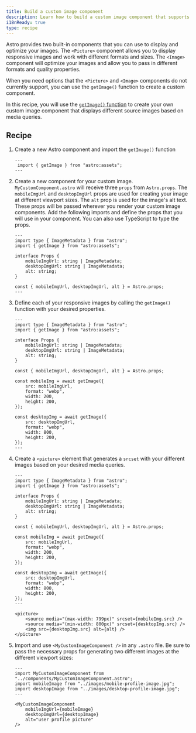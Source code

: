 ```yaml
---
title: Build a custom image component 
description: Learn how to build a custom image component that supports media queries using the getImage function
i18nReady: true
type: recipe
---
```


Astro provides two built-in components that you can use to display and optimize your images.  The `<Picture>` component allows you to display responsive images and work with different formats and sizes. The `<Image>` component will optimize your images and allow you to pass in different formats and quality properties.

When you need options that the `<Picture>` and `<Image>` components do not currently support, you can use the `getImage()` function to create a custom component. 

In this recipe, you will use the [`getImage()` function](/en/guides/images/#generating-images-with-getimage) to create your own custom image component that displays different source images based on media queries.

## Recipe

1. Create a new Astro component and import the `getImage()` function

    ```astro title="src/components/MyCustomImageComponent.astro" 
    ---
     import { getImage } from "astro:assets";
    ---

    ```

2. Create a new component for your custom image. `MyCustomComponent.astro` will receive three `props` from `Astro.props`. The `mobileImgUrl` and `desktopImgUrl` props are used for creating your image at different viewport sizes. The `alt` prop is used for the image's alt text. These props will be passed wherever you render your custom image components. Add the following imports and define the props that you will use in your component. You can also use TypeScript to type the props. 

    ```astro title="src/components/MyCustomImageComponent.astro" ins={3, 11}
    ---
    import type { ImageMetadata } from "astro";
    import { getImage } from "astro:assets";

    interface Props {
        mobileImgUrl: string | ImageMetadata;
        desktopImgUrl: string | ImageMetadata;
        alt: string;
    }

    const { mobileImgUrl, desktopImgUrl, alt } = Astro.props;
    ---

    ```

3. Define each of your responsive images by calling the `getImage()` function with your desired properties.

    ```astro title="src/components/MyCustomImageComponent.astro" ins={13-18, 20-25}
    ---
    import type { ImageMetadata } from "astro";
    import { getImage } from "astro:assets";

    interface Props {
        mobileImgUrl: string | ImageMetadata;
        desktopImgUrl: string | ImageMetadata;
        alt: string;
    }

    const { mobileImgUrl, desktopImgUrl, alt } = Astro.props;

    const mobileImg = await getImage({
        src: mobileImgUrl,
        format: "webp",
        width: 200,
        height: 200,
    });

    const desktopImg = await getImage({
        src: desktopImgUrl,
        format: "webp",
        width: 800,
        height: 200,
    });
    ---

    ```

4. Create a `<picture>` element that generates a `srcset` with your different images based on your desired media queries. 

    ```astro title="src/components/MyCustomImageComponent.astro" ins={28-32}
    ---
    import type { ImageMetadata } from "astro";
    import { getImage } from "astro:assets";

    interface Props {
        mobileImgUrl: string | ImageMetadata;
        desktopImgUrl: string | ImageMetadata;
        alt: string;
    }

    const { mobileImgUrl, desktopImgUrl, alt } = Astro.props;

    const mobileImg = await getImage({
        src: mobileImgUrl,
        format: "webp",
        width: 200,
        height: 200,
    });

    const desktopImg = await getImage({
        src: desktopImgUrl,
        format: "webp",
        width: 800,
        height: 200,
    });
    ---

    <picture>
        <source media="(max-width: 799px)" srcset={mobileImg.src} />
        <source media="(min-width: 800px)" srcset={desktopImg.src} />
        <img src={desktopImg.src} alt={alt} />
    </picture>

    ```

5. Import and use `<MyCustomImageComponent />` in any `.astro` file. Be sure to pass the necessary props for generating two different images at the different viewport sizes:

    ```astro title="src/pages/index.astro" 
    ---
    import MyCustomImageComponent from "../components/MyCustomImageComponent.astro";
    import mobileImage from "../images/mobile-profile-image.jpg";
    import desktopImage from "../images/desktop-profile-image.jpg";
    ---

    <MyCustomImageComponent
        mobileImgUrl={mobileImage}
        desktopImgUrl={desktopImage}
        alt="user profile picture"
    />

    ```
